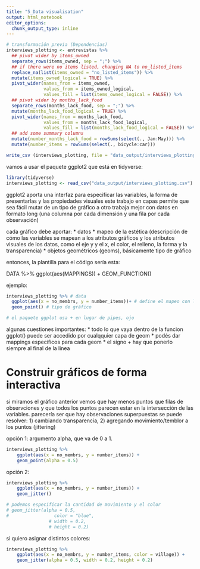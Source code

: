 ```yaml
---
title: "5_Data visualisation"
output: html_notebook
editor_options: 
  chunk_output_type: inline
---
```


```r
# transformación previa (Dependencias)
interviews_plotting <- entrevistas %>%
  ## pivot wider by items_owned
  separate_rows(items_owned, sep = ";") %>%
  ## if there were no items listed, changing NA to no_listed_items
  replace_na(list(items_owned = "no_listed_items")) %>%
  mutate(items_owned_logical = TRUE) %>%
  pivot_wider(names_from = items_owned,
              values_from = items_owned_logical,
              values_fill = list(items_owned_logical = FALSE)) %>%
  ## pivot wider by months_lack_food
  separate_rows(months_lack_food, sep = ";") %>%
  mutate(months_lack_food_logical = TRUE) %>%
  pivot_wider(names_from = months_lack_food,
              values_from = months_lack_food_logical,
              values_fill = list(months_lack_food_logical = FALSE)) %>%
  ## add some summary columns
  mutate(number_months_lack_food = rowSums(select(., Jan:May))) %>%
  mutate(number_items = rowSums(select(., bicycle:car)))

write_csv (interviews_plotting, file = "data_output/interviews_plotting.csv")
```


vamos a usar el paquete ggplot2 que está en tidyverse:
```r
library(tidyverse)
interviews_plotting <- read_csv("data_output/interviews_plotting.csv")
```

ggplot2 aporta una interfaz para especificar las variables, la forma de presentarlas y las propiedades visuales
este trabajo en capas permite que sea fácil mutar de un tipo de gráfico a otro
trabaja mejor con datos en formato long (una columna por cada dimensión y una fila por cada observación)

cada gráfico debe aportar:
* datos
* mapeo de la estética (descripción de cómo las variables se mapean a los atributos gráficos y los atributos visuales de los datos, como el eje y y el x, el color, el relleno, la forma y la transparencia)
* objetos geométricos (geoms), básicamente tipo de gráfico

entonces, la plantilla para el código sería esta:

DATA %>% 
  ggplot(aes(MAPPINGS)) +
  GEOM_FUNCTION()
  
ejemplo:
```r
interviews_plotting %>% # data
  ggplot(aes(x = no_membrs, y = number_items))+ # define el mapeo con las variables, la estética
  geom_point() # tipo de gráfico

# el paquete ggplot usa + en lugar de pipes, ojo
```
algunas cuestiones importantes:
* todo lo que vaya dentro de la funcion ggplot() puede ser accedido por cualqquier capa de geom
* podés dar mappings específicos para cada geom
* el signo + hay que ponerlo siempre al final de la linea

# Construir gráficos de forma interactiva

si miramos el gráfico anterior vemos que hay menos puntos que filas de observciones y que todos los puntos parecen estar en la intersección de las variables. 
parecería ser que hay observaciones superpuestas
se puede resolver: 1) cambiando transparencia, 2) agregando movimiento/temblor a los puntos (jittering)

opción 1:
argumento alpha, que va de 0 a 1.
```r
interviews_plotting %>%
    ggplot(aes(x = no_membrs, y = number_items)) +
    geom_point(alpha = 0.5)
```
opción 2:
```r
interviews_plotting %>%
    ggplot(aes(x = no_membrs, y = number_items)) +
    geom_jitter()

# podemos especificar la cantidad de movimiento y el color
# geom_jitter(alpha = 0.5,
#                 color = "blue",
                # width = 0.2,
                # height = 0.2)
```

si quiero asignar distintos colores:
```r
interviews_plotting %>%
    ggplot(aes(x = no_membrs, y = number_items, color = village)) +
    geom_jitter(alpha = 0.5, width = 0.2, height = 0.2)
```

